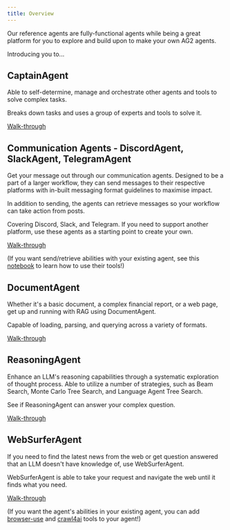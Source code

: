 ```yaml
---
title: Overview
---
```


Our reference agents are fully-functional agents while being a great platform for you to explore and build upon to make your own AG2 agents.

Introducing you to...

## CaptainAgent

Able to self-determine, manage and orchestrate other agents and tools to solve complex tasks.

Breaks down tasks and uses a group of experts and tools to solve it.

[Walk-through](/docs/user-guide/reference-agents/captainagent)

## Communication Agents - DiscordAgent, SlackAgent, TelegramAgent

Get your message out through our communication agents. Designed to be a part of a larger workflow, they can send messages to their respective platforms with in-built messaging format guidelines to maximise impact.

In addition to sending, the agents can retrieve messages so your workflow can take action from posts.

Covering Discord, Slack, and Telegram. If you need to support another platform, use these agents as a starting point to create your own.

[Walk-through](/docs/user-guide/reference-agents/communication-agents)

(If you want send/retrieve abilities with your existing agent, see this [notebook](/docs/use-cases/notebooks/notebooks/tools_commsplatforms) to learn how to use their tools!)

## DocumentAgent

Whether it's a basic document, a complex financial report, or a web page, get up and running with RAG using DocumentAgent.

Capable of loading, parsing, and querying across a variety of formats.

[Walk-through](/docs/user-guide/reference-agents/documentagent)

## ReasoningAgent

Enhance an LLM's reasoning capabilities through a systematic exploration of thought process. Able to utilize a number of strategies, such as Beam Search, Monte Carlo Tree Search, and Language Agent Tree Search.

See if ReasoningAgent can answer your complex question.

[Walk-through](/docs/user-guide/reference-agents/reasoningagent)

## WebSurferAgent

If you need to find the latest news from the web or get question answered that an LLM doesn't have knowledge of, use WebSurferAgent.

WebSurferAgent is able to take your request and navigate the web until it finds what you need.

[Walk-through](/docs/user-guide/reference-agents/websurferagent)

(If you want the agent's abilities in your existing agent, you can add [browser-use](/docs/use-cases/notebooks/notebooks/tools_browser_use) and [crawl4ai](/docs/use-cases/notebooks/notebooks/tools_crawl4ai) tools to your agent!)
